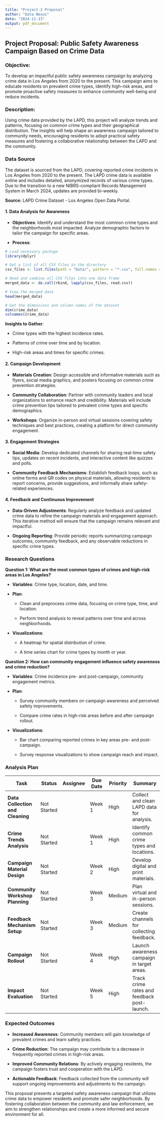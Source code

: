 ```yaml
---
title: "Project-2 Proposal"
author: "Data Nexus"
date: "2024-11-13"
output: pdf_document
---
```


## Project Proposal: Public Safety Awareness Campaign Based on Crime Data

### Objective:

To develop an impactful public safety awareness campaign by analyzing crime data in Los Angeles from 2020 to the present. This campaign aims to educate residents on prevalent crime types, identify high-risk areas, and promote proactive safety measures to enhance community well-being and reduce incidents.

### Description:

Using crime data provided by the LAPD, this project will analyze trends and patterns, focusing on common crime types and their geographical distribution. The insights will help shape an awareness campaign tailored to community needs, encouraging residents to adopt practical safety measures and fostering a collaborative relationship between the LAPD and the community.

### Data Source

The dataset is sourced from the LAPD, covering reported crime incidents in Los Angeles from 2020 to the present. The LAPD crime data is available online and includes detailed, anonymized records of various crime types. Due to the transition to a new NIBRS-compliant Records Management System in March 2024, updates are provided bi-weekly.

**Source:** LAPD Crime Dataset - Los Angeles Open Data Portal.

#### 1. **Data Analysis for Awareness**

-   **Objectives**: Identify and understand the most common crime types and the neighborhoods most impacted. Analyze demographic factors to tailor the campaign for specific areas.

-   **Process**:

```r
# Load necessary package
library(dplyr)

# Get a list of all CSV files in the directory
csv_files <- list.files(path = "Data/", pattern = "*.csv", full.names = TRUE)

# Read and combine all CSV files into one data frame
merged_data <- do.call(rbind, lapply(csv_files, read.csv))

# View the merged data
head(merged_data)

# Get the dimensions and column names of the dataset
dim(crime_data)
colnames(crime_data)


```

**Insights to Gather**:

-   Crime types with the highest incidence rates.

-   Patterns of crime over time and by location.

-   High-risk areas and times for specific crimes.

#### 2. **Campaign Development**

-   **Materials Creation**: Design accessible and informative materials such as flyers, social media graphics, and posters focusing on common crime prevention strategies.

-   **Community Collaboration**: Partner with community leaders and local organizations to enhance reach and credibility. Materials will include crime prevention tips tailored to prevalent crime types and specific demographics.

-   **Workshops**: Organize in-person and virtual sessions covering safety techniques and best practices, creating a platform for direct community engagement.

#### 3. **Engagement Strategies**

-   **Social Media**: Develop dedicated channels for sharing real-time safety tips, updates on recent incidents, and interactive content like quizzes and polls.

-   **Community Feedback Mechanisms**: Establish feedback loops, such as online forms and QR codes on physical materials, allowing residents to report concerns, provide suggestions, and informally share safety-related experiences.

#### 4. **Feedback and Continuous Improvement**

-   **Data-Driven Adjustments**: Regularly analyze feedback and updated crime data to refine the campaign materials and engagement approach. This iterative method will ensure that the campaign remains relevant and impactful.

-   **Ongoing Reporting**: Provide periodic reports summarizing campaign outcomes, community feedback, and any observable reductions in specific crime types.

### Research Questions

**Question 1: What are the most common types of crimes and high-risk areas in Los Angeles?**

-   **Variables**: Crime type, location, date, and time.

-   **Plan**:

    -   Clean and preprocess crime data, focusing on crime type, time, and location.

    -   Perform trend analysis to reveal patterns over time and across neighborhoods.

-   **Visualizations**:

    -   A heatmap for spatial distribution of crime.

    -   A time series chart for crime types by month or year.

**Question 2: How can community engagement influence safety awareness and crime reduction?**

-   **Variables**: Crime incidence pre- and post-campaign, community engagement metrics.

-   **Plan**:

    -   Survey community members on campaign awareness and perceived safety improvements.

    -   Compare crime rates in high-risk areas before and after campaign rollout.

-   **Visualizations**:

    -   Bar chart comparing reported crimes in key areas pre- and post-campaign.

    -   Survey response visualizations to show campaign reach and impact.

### Analysis Plan

| Task | Status | Assignee | Due Date | Priority | Summary |
|------------|------------|------------|------------|------------|-------------|
| **Data Collection and Cleaning** | Not Started |  | Week 1 | High | Collect and clean LAPD data for analysis. |
| **Crime Trends Analysis** | Not Started |  | Week 1 | High | Identify common crime types and locations. |
| **Campaign Material Design** | Not Started |  | Week 2 | High | Develop digital and print materials. |
| **Community Workshop Planning** | Not Started |  | Week 3 | Medium | Plan virtual and in-person sessions. |
| **Feedback Mechanism Setup** | Not Started |  | Week 3 | Medium | Create channels for collecting feedback. |
| **Campaign Rollout** | Not Started |  | Week 4 | High | Launch awareness campaign in target areas. |
| **Impact Evaluation** | Not Started |  | Week 5 | High | Track crime rates and feedback post-launch. |

### Expected Outcomes

-   **Increased Awareness**: Community members will gain knowledge of prevalent crimes and learn safety practices.

-   **Crime Reduction**: The campaign may contribute to a decrease in frequently reported crimes in high-risk areas.

-   **Improved Community Relations**: By actively engaging residents, the campaign fosters trust and cooperation with the LAPD.

-   **Actionable Feedback**: Feedback collected from the community will support ongoing improvements and adjustments to the campaign.

This proposal presents a targeted safety awareness campaign that utilizes crime data to empower residents and promote safer neighborhoods. By fostering collaboration between the community and law enforcement, we aim to strengthen relationships and create a more informed and secure environment for all.
